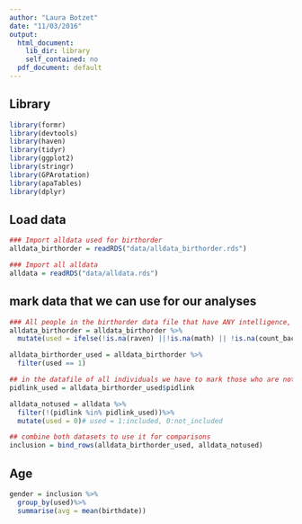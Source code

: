 ```yaml
---
author: "Laura Botzet"
date: "11/03/2016"
output:
  html_document:
    lib_dir: library
    self_contained: no
  pdf_document: default
---
```


## Library
```r
library(formr)
library(devtools)
library(haven)
library(tidyr)
library(ggplot2)
library(stringr)
library(GPArotation)
library(apaTables)
library(dplyr)
```

## Load data
```r
### Import alldata used for birthorder
alldata_birthorder = readRDS("data/alldata_birthorder.rds")

### Import all alldata
alldata = readRDS("data/alldata.rds")

```

## mark data that we can use for our analyses

```r
### All people in the birthorder data file that have ANY intelligence, personality or risk values have to be marked
alldata_birthorder = alldata_birthorder %>%
  mutate(used = ifelse(!is.na(raven) ||!is.na(math) || !is.na(count_backwards) || !is.na(words_immediate) || !is.na(words_delayed) || !is.na(adaptive_numbering) || !is.na(big5_ext) || !is.na(big5_open) || !is.na(big5_agree) || !is.na(big5_neu) || !is.na(big5_con) || !is.na(riskA) || !is.na(riskB), 1, NA)) # used = 1:included, 0:not_included

alldata_birthorder_used = alldata_birthorder %>%
  filter(used == 1)

## in the datafile of all individuals we have to mark those who are not included in the analysis
pidlink_used = alldata_birthorder_used$pidlink

alldata_notused = alldata %>%
  filter(!(pidlink %in% pidlink_used))%>%
  mutate(used = 0)# used = 1:included, 0:not_included

## combine both datasets to use it for comparisons
inclusion = bind_rows(alldata_birthorder_used, alldata_notused)
```


## Age
```r
gender = inclusion %>%
  group_by(used)%>%
  summarise(avg = mean(birthdate))
```

